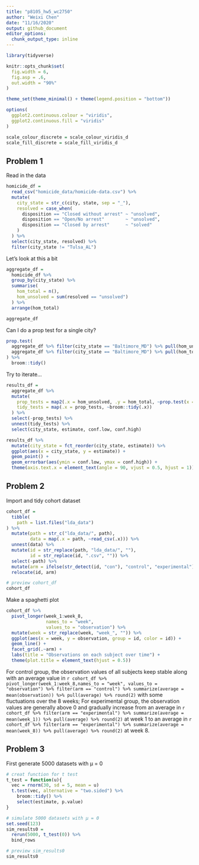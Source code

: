 ```yaml
---
title: "p8105_hw5_wc2750"
author: "Weixi Chen"
date: "11/16/2020"
output: github_document
editor_options: 
  chunk_output_type: inline
---
```


```r
library(tidyverse)

knitr::opts_chunk$set(
  fig.width = 6,
  fig.asp = .6,
  out.width = "90%"
)

theme_set(theme_minimal() + theme(legend.position = "bottom"))

options(
  ggplot2.continuous.colour = "viridis",
  ggplot2.continuous.fill = "viridis"
)

scale_colour_discrete = scale_colour_viridis_d
scale_fill_discrete = scale_fill_viridis_d
```

## Problem 1
Read in the data
```r
homicide_df = 
  read_csv("homicide_data/homicide-data.csv") %>%
  mutate(
    city_state = str_c(city, state, sep = "_"),
    resolved = case_when(
      disposition == "Closed without arrest" ~ "unsolved",
      disposition == "Open/No arrest"        ~ "unsolved",
      disposition == "Closed by arrest"      ~ "solved"
    )
  ) %>%
  select(city_state, resolved) %>%
  filter(city_state != "Tulsa_AL")
```

Let's look at this a bit
```r
aggregate_df = 
  homicide_df %>%
  group_by(city_state) %>%
  summarise(
    hom_total = n(),
    hom_unsolved = sum(resolved == "unsolved")
  ) %>%
  arrange(hom_total)

aggregate_df
```

Can I do a prop test for a single city?
```r
prop.test(
  aggregate_df %>% filter(city_state == "Baltimore_MD") %>% pull(hom_unsolved),
  aggregate_df %>% filter(city_state == "Baltimore_MD") %>% pull(hom_total)
) %>%
  broom::tidy()
```

Try to iterate...
```r
results_df = 
  aggregate_df %>%
  mutate(
    prop_tests = map2(.x = hom_unsolved, .y = hom_total, ~prop.test(x = .x, n = .y)),
    tidy_tests = map(.x = prop_tests, ~broom::tidy(.x))
  ) %>%
  select(-prop_tests) %>%
  unnest(tidy_tests) %>%
  select(city_state, estimate, conf.low, conf.high)
```

```r
results_df %>%
  mutate(city_state = fct_reorder(city_state, estimate)) %>%
  ggplot(aes(x = city_state, y = estimate)) +
  geom_point() +
  geom_errorbar(aes(ymin = conf.low, ymax = conf.high)) +
  theme(axis.text.x = element_text(angle = 90, vjust = 0.5, hjust = 1))
```

## Problem 2
Import and tidy cohort dataset
```r
cohort_df = 
  tibble(
    path = list.files("lda_data")
) %>%
  mutate(path = str_c("lda_data/", path),
         data = map(.x = path, ~read_csv(.x))) %>%
  unnest(data) %>%
  mutate(id = str_replace(path, "lda_data/", ""),
         id = str_replace(id, ".csv", "")) %>%
  select(-path) %>%
  mutate(arm = ifelse(str_detect(id, "con"), "control", "experimental")) %>%
  relocate(id, arm)

# preview cohort_df
cohort_df
```

Make a spaghetti plot
```r
cohort_df %>%
  pivot_longer(week_1:week_8,
               names_to = "week",
               values_to = "observation") %>%
  mutate(week = str_replace(week, "week_", "")) %>%
  ggplot(aes(x = week, y = observation, group = id, color = id)) +
  geom_line() +
  facet_grid(.~arm) +
  labs(title = "Observations on each subject over time") +
  theme(plot.title = element_text(hjust = 0.5))
```

For control group, the observation values of all subjects keep stable along with an average value in `r cohort_df %>% pivot_longer(week_1:week_8,names_to = "week", values_to = "observation") %>% filter(arm == "control") %>% summarize(average = mean(observation)) %>% pull(average) %>% round(2)`  with some fluctuations over the 8 weeks; For experimental group, the observation values are generally above 0 and gradually increase from an average in `r cohort_df %>% filter(arm == "experimental") %>% summarize(average = mean(week_1)) %>% pull(average) %>% round(2)` at week 1 to an average in `r cohort_df %>% filter(arm == "experimental") %>% summarize(average = mean(week_8)) %>% pull(average) %>% round(2)` at week 8.

## Problem 3
First generate 5000 datasets with μ = 0
```r
# creat function for t test
t_test = function(u){
  vec = rnorm(30, sd = 5, mean = u)
  t.test(vec, alternative = "two.sided") %>%
    broom::tidy() %>%
    select(estimate, p.value)
}
```

```r
# simulate 5000 datasets with μ = 0
set.seed(123)
sim_results0 = 
  rerun(5000, t_test(0)) %>%
  bind_rows

# preview sim_results0
sim_results0
```
